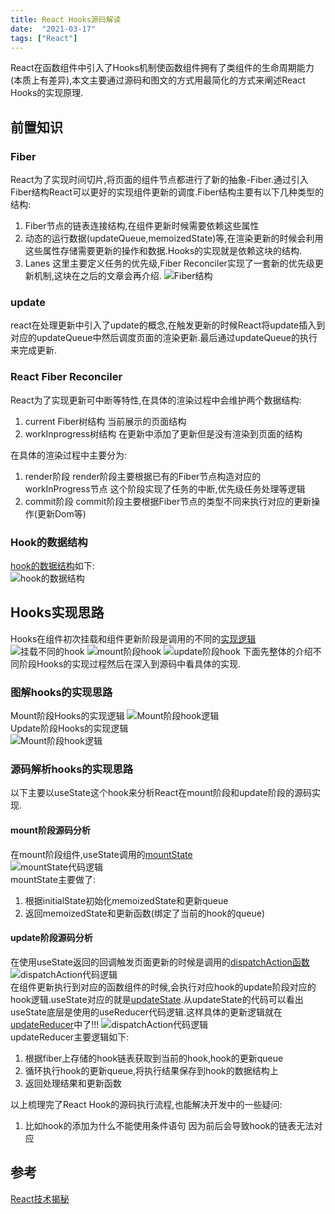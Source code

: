 ```yaml
---
title: React Hooks源码解读
date:  "2021-03-17"
tags: ["React"]
---
```


React在函数组件中引入了Hooks机制使函数组件拥有了类组件的生命周期能力(本质上有差异),本文主要通过源码和图文的方式用最简化的方式来阐述React Hooks的实现原理.

## 前置知识
### Fiber
React为了实现时间切片,将页面的组件节点都进行了新的抽象-Fiber.通过引入Fiber结构React可以更好的实现组件更新的调度.Fiber结构主要有以下几种类型的结构:
1. Fiber节点的链表连接结构,在组件更新时候需要依赖这些属性
2. 动态的运行数据(updateQueue,memoizedState)等,在渲染更新的时候会利用这些属性存储需要更新的操作和数据.Hooks的实现就是依赖这块的结构.
3. Lanes 这里主要定义任务的优先级,Fiber Reconciler实现了一套新的优先级更新机制,这块在之后的文章会再介绍.
![Fiber结构](/static/images/reactStatic/reactHooks/Fiber.png)

### update
react在处理更新中引入了update的概念,在触发更新的时候React将update插入到对应的updateQueue中然后调度页面的渲染更新.最后通过updateQueue的执行来完成更新. 

### React Fiber Reconciler
React为了实现更新可中断等特性,在具体的渲染过程中会维护两个数据结构:
1. current Fiber树结构  当前展示的页面结构
2. workInprogress树结构 在更新中添加了更新但是没有渲染到页面的结构  

在具体的渲染过程中主要分为:
1. render阶段 render阶段主要根据已有的Fiber节点构造对应的workInProgress节点 这个阶段实现了任务的中断,优先级任务处理等逻辑
2. commit阶段 commit阶段主要根据Fiber节点的类型不同来执行对应的更新操作(更新Dom等)

### Hook的数据结构
[hook的数据结构](https://github.com/facebook/react/blob/0203b6567c6fd6274866c853ef938241d24551ec/packages/react-reconciler/src/ReactFiberHooks.new.js#L140)如下:  
![hook的数据结构](/static/images/reactStatic/reactHooks/hook.png)

## Hooks实现思路
Hooks在组件初次挂载和组件更新阶段是调用的不同的[实现逻辑](https://github.com/facebook/react/blob/1d1e49cfa453b58769e87c3c8d321024d58c948f/packages/react-reconciler/src/ReactFiberHooks.new.js#L389)  
![挂载不同的hook](/static/images/reactStatic/reactHooks/differentHook.png)
![mount阶段hook](/static/images/reactStatic/reactHooks/mountHookCode.png)
![update阶段hook](/static/images/reactStatic/reactHooks/updateHookCode.png)
下面先整体的介绍不同阶段Hooks的实现过程然后在深入到源码中看具体的实现.

### 图解hooks的实现思路
Mount阶段Hooks的实现逻辑
![Mount阶段hook逻辑](/static/images/reactStatic/reactHooks/mountHook.jpg)  
Update阶段Hooks的实现逻辑  
![Mount阶段hook逻辑](/static/images/reactStatic/reactHooks/updateHook.jpg)  

### 源码解析hooks的实现思路
以下主要以useState这个hook来分析React在mount阶段和update阶段的源码实现.

#### mount阶段源码分析
在mount阶段组件,useState调用的[mountState](https://github.com/facebook/react/blob/1d1e49cfa453b58769e87c3c8d321024d58c948f/packages/react-reconciler/src/ReactFiberHooks.new.js#L1235)  
![mountState代码逻辑](/static/images/reactStatic/reactHooks/mountState.png)  
mountState主要做了:
1. 根据initialState初始化memoizedState和更新queue
2. 返回memoizedState和更新函数(绑定了当前的hook的queue)

#### update阶段源码分析
在使用useState返回的回调触发页面更新的时候是调用的[dispatchAction函数](https://github.com/facebook/react/blob/1d1e49cfa453b58769e87c3c8d321024d58c948f/packages/react-reconciler/src/ReactFiberHooks.new.js#L1901)  
![dispatchAction代码逻辑](/static/images/reactStatic/reactHooks/dispatchAction.png)  
在组件更新执行到对应的函数组件的时候,会执行对应hook的update阶段对应的hook逻辑.useState对应的就是[updateState](https://github.com/facebook/react/blob/1d1e49cfa453b58769e87c3c8d321024d58c948f/packages/react-reconciler/src/ReactFiberHooks.new.js#L1262).从updateState的代码可以看出useState底层是使用的useReducer代码逻辑.这样具体的更新逻辑就在[updateReducer](https://github.com/facebook/react/blob/1d1e49cfa453b58769e87c3c8d321024d58c948f/packages/react-reconciler/src/ReactFiberHooks.new.js#L710)中了!!!
![dispatchAction代码逻辑](/static/images/reactStatic/reactHooks/updateReducer.png)   
updateReducer主要逻辑如下:
1. 根据fiber上存储的hook链表获取到当前的hook,hook的更新queue
2. 循环执行hook的更新queue,将执行结果保存到hook的数据结构上
3. 返回处理结果和更新函数

以上梳理完了React Hook的源码执行流程,也能解决开发中的一些疑问:
1. 比如hook的添加为什么不能使用条件语句  因为前后会导致hook的链表无法对应

## 参考
[React技术揭秘](https://react.iamkasong.com/hooks/prepare.html#%E4%BB%8Elogo%E8%81%8A%E8%B5%B7)